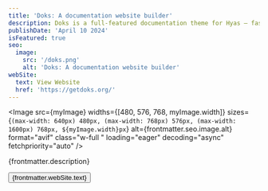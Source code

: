 ```yaml
---
title: 'Doks: A documentation website builder'
description: Doks is a full-featured documentation theme for Hyas — fast, accessible, and easy to use.
publishDate: 'April 10 2024'
isFeatured: true
seo:
  image:
    src: '/doks.png'
    alt: 'Doks: A documentation website builder'
webSite:
  text: View Website
  href: 'https://getdoks.org/'
---
```


<Image
  src={myImage}
  widths={[480, 576, 768, myImage.width]}
  sizes={`(max-width: 640px) 480px, (max-width: 768px) 576px, (max-width: 1600px) 768px, ${myImage.width}px`}
  alt={frontmatter.seo.image.alt}
  format="avif"
  class="w-full "
  loading="eager"
  decoding="async"
  fetchpriority="auto"
/>

{frontmatter.description}

<div class="flex flex-wrap gap-4 mt-8 not-prose">
   <Button target="_blank" href={frontmatter.webSite.href}>{frontmatter.webSite.text}</Button>
</div>
